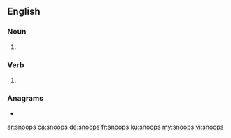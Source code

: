 ==English==

===Noun===
{{head|en|noun plural form}}

# {{plural of|snoop|lang=en}}

===Verb===
{{head|en|verb form}}

# {{en-third-person singular of|snoop}}

===Anagrams===
* {{l|en|spoons}}

[[ar:snoops]]
[[ca:snoops]]
[[de:snoops]]
[[fr:snoops]]
[[ku:snoops]]
[[my:snoops]]
[[vi:snoops]]